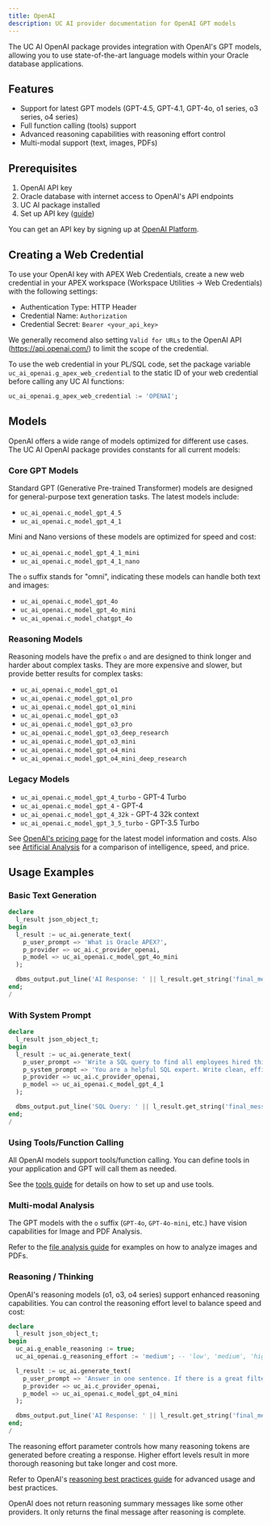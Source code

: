 ```yaml
---
title: OpenAI
description: UC AI provider documentation for OpenAI GPT models
---
```


The UC AI OpenAI package provides integration with OpenAI's GPT models, allowing you to use state-of-the-art language models within your Oracle database applications.

## Features

- Support for latest GPT models (GPT-4.5, GPT-4.1, GPT-4o, o1 series, o3 series, o4 series)
- Full function calling (tools) support
- Advanced reasoning capabilities with reasoning effort control
- Multi-modal support (text, images, PDFs)

## Prerequisites

1. OpenAI API key
2. Oracle database with internet access to OpenAI's API endpoints
3. UC AI package installed
4. Set up API key ([guide](/products/uc-ai/docs/guides/installation/#set-up-api-keys))

You can get an API key by signing up at [OpenAI Platform](https://platform.openai.com/).

## Creating a Web Credential

To use your OpenAI key with APEX Web Credentials, create a new web credential in your APEX workspace (Workspace Utilities → Web Credentials) with the following settings:

- Authentication Type: HTTP Header
- Credential Name: `Authorization`
- Credential Secret: `Bearer <your_api_key>`

We generally recomend also setting `Valid for URLs` to the OpenAI API (https://api.openai.com/) to limit the scope of the credential.

To use the web credential in your PL/SQL code, set the package variable `uc_ai_openai.g_apex_web_credential` to the static ID of your web credential before calling any UC AI functions:

```sql
uc_ai_openai.g_apex_web_credential := 'OPENAI';
```

## Models

OpenAI offers a wide range of models optimized for different use cases. The UC AI OpenAI package provides constants for all current models:

### Core GPT Models

Standard GPT (Generative Pre-trained Transformer) models are designed for general-purpose text generation tasks. The latest models include:

- `uc_ai_openai.c_model_gpt_4_5`
- `uc_ai_openai.c_model_gpt_4_1`

Mini and Nano versions of these models are optimized for speed and cost:

- `uc_ai_openai.c_model_gpt_4_1_mini`
- `uc_ai_openai.c_model_gpt_4_1_nano`

The `o` suffix stands for "omni", indicating these models can handle both text and images:

- `uc_ai_openai.c_model_gpt_4o`
- `uc_ai_openai.c_model_gpt_4o_mini`
- `uc_ai_openai.c_model_chatgpt_4o`

### Reasoning Models

Reasoning models have the prefix `o` and are designed to think longer and harder about complex tasks. They are more expensive and slower, but provide better results for complex tasks:

- `uc_ai_openai.c_model_gpt_o1`
- `uc_ai_openai.c_model_gpt_o1_pro`
- `uc_ai_openai.c_model_gpt_o1_mini`
- `uc_ai_openai.c_model_gpt_o3`
- `uc_ai_openai.c_model_gpt_o3_pro`
- `uc_ai_openai.c_model_gpt_o3_deep_research`
- `uc_ai_openai.c_model_gpt_o3_mini`
- `uc_ai_openai.c_model_gpt_o4_mini`
- `uc_ai_openai.c_model_gpt_o4_mini_deep_research`

### Legacy Models

- `uc_ai_openai.c_model_gpt_4_turbo` - GPT-4 Turbo
- `uc_ai_openai.c_model_gpt_4` - GPT-4
- `uc_ai_openai.c_model_gpt_4_32k` - GPT-4 32k context
- `uc_ai_openai.c_model_gpt_3_5_turbo` - GPT-3.5 Turbo

See [OpenAI's pricing page](https://platform.openai.com/docs/pricing) for the latest model information and costs. Also see [Artificial Analysis](https://artificialanalysis.ai/providers/openai) for a comparison of intelligence, speed, and price.

## Usage Examples

### Basic Text Generation

```sql
declare
  l_result json_object_t;
begin
  l_result := uc_ai.generate_text(
    p_user_prompt => 'What is Oracle APEX?',
    p_provider => uc_ai.c_provider_openai,
    p_model => uc_ai_openai.c_model_gpt_4o_mini
  );

  dbms_output.put_line('AI Response: ' || l_result.get_string('final_message'));
end;
/
```

### With System Prompt

```sql
declare
  l_result json_object_t;
begin
  l_result := uc_ai.generate_text(
    p_user_prompt => 'Write a SQL query to find all employees hired this year',
    p_system_prompt => 'You are a helpful SQL expert. Write clean, efficient queries.',
    p_provider => uc_ai.c_provider_openai,
    p_model => uc_ai_openai.c_model_gpt_4_1
  );

  dbms_output.put_line('SQL Query: ' || l_result.get_string('final_message'));
end;
/
```

### Using Tools/Function Calling

All OpenAI models support tools/function calling. You can define tools in your application and GPT will call them as needed.

See the [tools guide](/products/uc-ai/docs/guides/tools/) for details on how to set up and use tools.

### Multi-modal Analysis

The GPT models with the `o` suffix (`GPT-4o`, `GPT-4o-mini`, etc.) have vision capabilities for Image and PDF Analysis.

Refer to the [file analysis guide](/products/uc-ai/docs/guides/file_analysis/) for examples on how to analyze images and PDFs.

### Reasoning / Thinking

OpenAI's reasoning models (o1, o3, o4 series) support enhanced reasoning capabilities. You can control the reasoning effort level to balance speed and cost:

```sql
declare
  l_result json_object_t;
begin
  uc_ai.g_enable_reasoning := true;
  uc_ai_openai.g_reasoning_effort := 'medium'; -- 'low', 'medium', 'high'

  l_result := uc_ai.generate_text(
    p_user_prompt => 'Answer in one sentence. If there is a great filter, are we before or after it and why.',
    p_provider => uc_ai.c_provider_openai,
    p_model => uc_ai_openai.c_model_gpt_o4_mini
  );

  dbms_output.put_line('AI Response: ' || l_result.get_string('final_message'));
end;
/
```

The reasoning effort parameter controls how many reasoning tokens are generated before creating a response. Higher effort levels result in more thorough reasoning but take longer and cost more.

Refer to OpenAI's [reasoning best practices guide](https://platform.openai.com/docs/guides/reasoning-best-practices#page-top) for advanced usage and best practices.

OpenAI does not return reasoning summary messages like some other providers. It only returns the final message after reasoning is complete.

